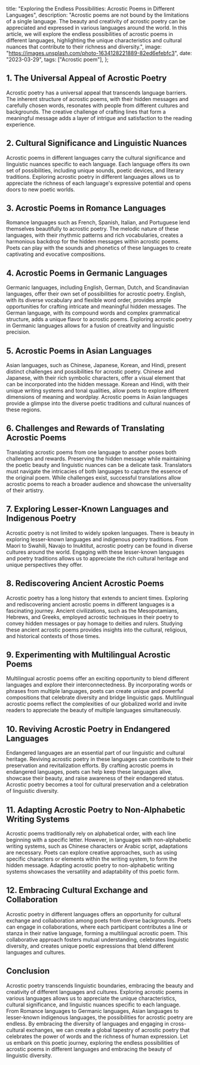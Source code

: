   title:
    "Exploring the Endless Possibilities: Acrostic Poems in Different Languages",
  description:
    "Acrostic poems are not bound by the limitations of a single language. The beauty and creativity of acrostic poetry can be appreciated and expressed in various languages around the world. In this article, we will explore the endless possibilities of acrostic poems in different languages, highlighting the unique characteristics and cultural nuances that contribute to their richness and diversity.",
  image: "https://images.unsplash.com/photo-1634128221889-82ed6efebfc3",
  date: "2023-03-29",
  tags: ["Acrostic poem"],
};

## 1. The Universal Appeal of Acrostic Poetry

Acrostic poetry has a universal appeal that transcends language barriers. The inherent structure of acrostic poems, with their hidden messages and carefully chosen words, resonates with people from different cultures and backgrounds. The creative challenge of crafting lines that form a meaningful message adds a layer of intrigue and satisfaction to the reading experience.

## 2. Cultural Significance and Linguistic Nuances

Acrostic poems in different languages carry the cultural significance and linguistic nuances specific to each language. Each language offers its own set of possibilities, including unique sounds, poetic devices, and literary traditions. Exploring acrostic poetry in different languages allows us to appreciate the richness of each language's expressive potential and opens doors to new poetic worlds.

## 3. Acrostic Poems in Romance Languages

Romance languages such as French, Spanish, Italian, and Portuguese lend themselves beautifully to acrostic poetry. The melodic nature of these languages, with their rhythmic patterns and rich vocabularies, creates a harmonious backdrop for the hidden messages within acrostic poems. Poets can play with the sounds and phonetics of these languages to create captivating and evocative compositions.

<CallToAction type="Acrostic Poem" />

## 4. Acrostic Poems in Germanic Languages

Germanic languages, including English, German, Dutch, and Scandinavian languages, offer their own set of possibilities for acrostic poetry. English, with its diverse vocabulary and flexible word order, provides ample opportunities for crafting intricate and meaningful hidden messages. The German language, with its compound words and complex grammatical structure, adds a unique flavor to acrostic poems. Exploring acrostic poetry in Germanic languages allows for a fusion of creativity and linguistic precision.

## 5. Acrostic Poems in Asian Languages

Asian languages, such as Chinese, Japanese, Korean, and Hindi, present distinct challenges and possibilities for acrostic poetry. Chinese and Japanese, with their rich symbolic characters, offer a visual element that can be incorporated into the hidden message. Korean and Hindi, with their unique writing systems and tonal qualities, allow poets to explore different dimensions of meaning and wordplay. Acrostic poems in Asian languages provide a glimpse into the diverse poetic traditions and cultural nuances of these regions.

## 6. Challenges and Rewards of Translating Acrostic Poems

Translating acrostic poems from one language to another poses both challenges and rewards. Preserving the hidden message while maintaining the poetic beauty and linguistic nuances can be a delicate task. Translators must navigate the intricacies of both languages to capture the essence of the original poem. While challenges exist, successful translations allow acrostic poems to reach a broader audience and showcase the universality of their artistry.

## 7. Exploring Lesser-Known Languages and Indigenous Poetry

Acrostic poetry is not limited to widely spoken languages. There is beauty in exploring lesser-known languages and indigenous poetry traditions. From Maori to Swahili, Navajo to Inuktitut, acrostic poetry can be found in diverse cultures around the world. Engaging with these lesser-known languages and poetry traditions allows us to appreciate the rich cultural heritage and unique perspectives they offer.

## 8. Rediscovering Ancient Acrostic Poems

Acrostic poetry has a long history that extends to ancient times. Exploring and rediscovering ancient acrostic poems in different languages is a fascinating journey. Ancient civilizations, such as the Mesopotamians, Hebrews, and Greeks, employed acrostic techniques in their poetry to convey hidden messages or pay homage to deities and rulers. Studying these ancient acrostic poems provides insights into the cultural, religious, and historical contexts of those times.

## 9. Experimenting with Multilingual Acrostic Poems

Multilingual acrostic poems offer an exciting opportunity to blend different languages and explore their interconnectedness. By incorporating words or phrases from multiple languages, poets can create unique and powerful compositions that celebrate diversity and bridge linguistic gaps. Multilingual acrostic poems reflect the complexities of our globalized world and invite readers to appreciate the beauty of multiple languages simultaneously.

## 10. Reviving Acrostic Poetry in Endangered Languages

Endangered languages are an essential part of our linguistic and cultural heritage. Reviving acrostic poetry in these languages can contribute to their preservation and revitalization efforts. By crafting acrostic poems in endangered languages, poets can help keep these languages alive, showcase their beauty, and raise awareness of their endangered status. Acrostic poetry becomes a tool for cultural preservation and a celebration of linguistic diversity.

## 11. Adapting Acrostic Poetry to Non-Alphabetic Writing Systems

Acrostic poems traditionally rely on alphabetical order, with each line beginning with a specific letter. However, in languages with non-alphabetic writing systems, such as Chinese characters or Arabic script, adaptations are necessary. Poets can explore creative approaches, such as using specific characters or elements within the writing system, to form the hidden message. Adapting acrostic poetry to non-alphabetic writing systems showcases the versatility and adaptability of this poetic form.

## 12. Embracing Cultural Exchange and Collaboration

Acrostic poetry in different languages offers an opportunity for cultural exchange and collaboration among poets from diverse backgrounds. Poets can engage in collaborations, where each participant contributes a line or stanza in their native language, forming a multilingual acrostic poem. This collaborative approach fosters mutual understanding, celebrates linguistic diversity, and creates unique poetic expressions that blend different languages and cultures.

## Conclusion

Acrostic poetry transcends linguistic boundaries, embracing the beauty and creativity of different languages and cultures. Exploring acrostic poems in various languages allows us to appreciate the unique characteristics, cultural significance, and linguistic nuances specific to each language. From Romance languages to Germanic languages, Asian languages to lesser-known indigenous languages, the possibilities for acrostic poetry are endless. By embracing the diversity of languages and engaging in cross-cultural exchanges, we can create a global tapestry of acrostic poetry that celebrates the power of words and the richness of human expression. Let us embark on this poetic journey, exploring the endless possibilities of acrostic poems in different languages and embracing the beauty of linguistic diversity.
